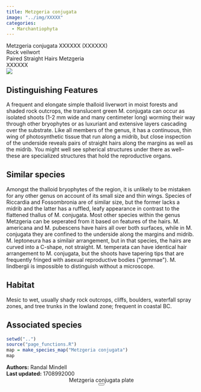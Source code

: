 ```yaml
---
title: Metzgeria conjugata
image: "../img/XXXXX"
categories:
  - Marchantiophyta
---
```


<div class="info-panel">
 <div class="info-top">
  <div class="taxon-scientific"><span class="taxon-name">Metzgeria conjugata</span> <span class="taxon-authority">XXXXXX</span> <span class="taxon-family">(XXXXXX)</span></div>
  <div class="taxon-common">Rock veilwort</div>
 </div>
 <div class="info-bottom">
  <div class="taxon-qnd">Paired Straight Hairs Metzgeria</div>
  <div class="taxon-abundance">XXXXXX</div>
 </div>
</div>
<div class="imerss-content-frame">
 <div class="imerss-image-header">
  <div class="imerss-image-holder imerss-column-left" data-toggle="tooltip" style="background-image: url(../img/XXXXX)" title="XXXXX">
  </div>

  <div class="imerss-image-holder imerss-column-right" data-toggle="tooltip" style="background-image: url(../img/XXXXX)" title="XXXXX">
  </div>
 
 </div>
 <div class="imerss-content-lower">
  <div class="imerss-column-left">
  <div class="tab-microscope" data-micromodal-trigger="modal-plate">
  <img src="../img/bryo guide microscope.png"/>
  </div>

<h2>Distinguishing Features</h2>

A frequent and elongate simple thalloid liverwort in moist forests and shaded rock outcrops, the translucent green M. conjugata can occur as isolated shoots (1-2 mm wide and many centimeter long) worming their way through other bryophytes or as luxuriant and extensive layers cascading over the substrate. Like all members of the genus, it has a continuous, thin wing of photosynthetic tissue that run along a midrib, but close inspection of the underside reveals pairs of straight hairs along the margins as well as the midrib. You might well see spherical structures under there as well-- these are specialized structures that hold the reproductive organs.

<h2>Similar species</h2>

Amongst the thalloid bryophytes of the region, it is unlikely to be mistaken for any other genus on account of its small size and thin wings. Species of Riccardia and Fossombronia are of similar size, but the former lacks a midrib and the latter has a ruffled, leafy appearance in contrast to the flattened thallus of M. conjugata. Most other species within the genus Metzgeria can be seperated from it based on features of the hairs. M. americana and M. pubescens have hairs all over both surfaces, while in M. conjugata they are confined to the underside along the margins and midrib. M. leptoneura has a similair arrangement, but in that species, the hairs are curved into a C-shape, not straight. M. temperata can have identical hair arrangement to M. conjugata, but the shoots have tapering tips that are frequently fringed with asexual reproductive bodies (&quot;gemmae&quot;). M. lindbergii is impossible to distinguish without a microscope.

<h2>Habitat</h2>

Mesic to wet, usually shady rock outcrops, cliffs, boulders, waterfall spray zones, and tree trunks in the lowland zone; frequent in coastal BC.

<h2>Associated species</h2>


</div>

<div class="imerss-column-right">

<div class="imerss-image-holder imerss-column-right" data-toggle="tooltip" style="background-image: url(../img/XXXXX)" title="XXXXX">
</div>

<div class="imerss-map-holder">
```r
setwd("..")
source("page_functions.R")
map = make_species_map("Metzgeria conjugata")
map
```
</div>

</div>

</div>
</div>

<div class="taxon-footer">
 <div class="taxon-authors"><b>Authors:</b> <span>Randal Mindell</span></div>
 <div class="taxon-update"><b>Last updated:</b> <span>1708992000</span></div>
</div>

<div class="modal micromodal-slide" id="modal-plate" aria-hidden="true">
 <div class="modal__overlay" tabindex="-1" data-micromodal-close>
  <div class="modal__container" role="dialog" aria-modal="true" aria-labelledby="modal-plate-title" >
   <header class="modal__header">
   <div class="modal__title" id="modal-plate-title">
  Metzgeria conjugata plate
   </div>
   <button class="modal__close" aria-label="Close" data-micromodal-close></button>
   </header>
  <div class="modal__content" id="modal-plate-content">
   <div class="imerss-image-holder" data-toggle="tooltip" style="background-image: url(../img/XXXXX)" title="XXXXX">
  </div>
  </div>
  </div>
 </div>
</div>

<script src="../js/micromodal.min.js"></script>
<link href="../css/style-taxon.css" rel="stylesheet">
<link href="../css/micromodal.css" rel="stylesheet">

<script>
MicroModal.init();
</script>


